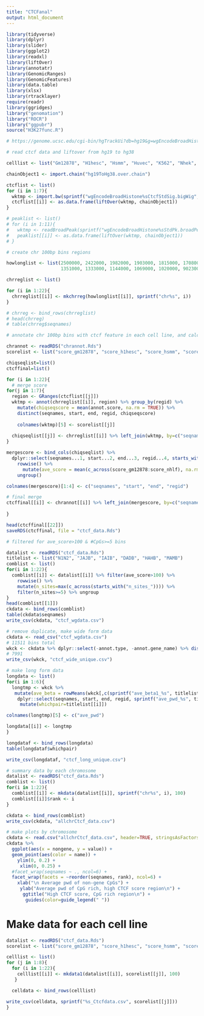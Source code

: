 ```yaml
---
title: "CTCFanal"
output: html_document
---
```


```r

library(tidyverse)
library(dplyr)
library(slider)
library(ggplot2)
library(readxl)
library(liftOver)
library(annotatr)
library(GenomicRanges)
library(GenomicFeatures)
library(data.table)
library(xlsx)
library(rtracklayer)
require(readr)
library(ggridges)
library("genomation")
library("ROCR")
library("ggpubr")
source("H3K27func.R")

```



```r

# https://genome.ucsc.edu/cgi-bin/hgTrackUi?db=hg19&g=wgEncodeBroadHistone

# read ctcf data and liftover from hg19 to hg38 

celllist <- list("Gm12878", "H1hesc", "Hsmm", "Huvec", "K562", "Nhek", "Nhlf")

chainObject1 <- import.chain("hg19ToHg38.over.chain")

ctcflist <- list()
for (i in 1:7){
  wktmp <- import.bw(sprintf("wgEncodeBroadHistone%sCtcfStdSig.bigWig", celllist[[i]]))
  ctcflist[[i]] <- as.data.frame(liftOver(wktmp, chainObject1))
}

# peaklist <- list()
# for (i in 1:11){
#   wktmp <- readBroadPeak(sprintf("wgEncodeBroadHistone%sStdPk.broadPeak.gz", samplelist[[i]]), track.line=FALSE, zero.based=TRUE)
#   peaklist[[i]] <- as.data.frame(liftOver(wktmp, chainObject1))
# }

```

```r

# create chr 100bp bins regions

howlonglist <- list(2500000, 2422000, 1982000, 1903000, 1815000, 1708000, 1594000, 1451000, 1384000, 1338000,
                    1351000, 1333000, 1144000, 1069000, 1020000, 902300, 832500, 802700, 590000, 643400, 467000, 508100)

chrreglist <- list()

for (i in 1:22){
  chrreglist[[i]] <- mkchrreg(howlonglist[[i]], sprintf("chr%s", i))
}

# chrreg <- bind_rows(chrreglist)
# head(chrreg)
# table(chrreg$seqnames)

```


```r

# annotate chr 100bp bins with ctcf feature in each cell line, and calculate average ctcf scores across the 7 cell lines for each bin

chrannot <- readRDS("chrannot.Rds")
scorelist <- list("score_gm12878", "score_h1hesc", "score_hsmm", "score_huvec", "score_k562", "score_nhec", "score_nhlf")

chiqseqlist=list()
ctcffinal=list()

for (i in 1:22){
  # merge score
for(j in 1:7){
  region <- GRanges(ctcflist[[j]])
  wktmp <- annot(chrreglist[[i]], region) %>% group_by(regid) %>% 
    mutate(chiqseqscore = mean(annot.score, na.rm = TRUE)) %>% 
    distinct(seqnames, start, end, regid, chiqseqscore) 
  
    colnames(wktmp)[5] <- scorelist[[j]]
  
  chiqseqlist[[j]] <- chrreglist[[i]] %>% left_join(wktmp, by=c("seqnames", "start", "end", "regid"))
}

mergescore <- bind_cols(chiqseqlist) %>% 
  dplyr::select(seqnames...1, start...2, end...3, regid...4, starts_with("score_") ) %>% 
    rowwise() %>% 
      mutate(ave_score = mean(c_across(score_gm12878:score_nhlf), na.rm = TRUE)) %>% 
    ungroup()

colnames(mergescore)[1:4] <- c("seqnames", "start", "end", "regid")

# final merge
ctcffinal[[i]] <- chrannot[[i]] %>% left_join(mergescore, by=c("seqnames", "start", "end", "regid")) 
  
}

head(ctcffinal[[22]])
saveRDS(ctcffinal, file = "ctcf_data.Rds")

```

```r

# filtered for ave_score>100 & #CpGs>=5 bins

datalist <- readRDS("ctcf_data.Rds")
titlelist <- list("N1N2", "JAJB", "IAIB", "DADB", "HAHB", "MAMB")
comblist <- list()
for(i in 1:22){
  comblist[[i]] <- datalist[[i]] %>% filter(ave_score>100) %>% 
    rowwise() %>% 
    mutate(n_sites=max(c_across(starts_with("n_sites_")))) %>% 
    filter(n_sites>=5) %>% ungroup
}
head(comblist[[1]])
ckdata <- bind_rows(comblist)
table(ckdata$seqnames)
write_csv(ckdata, "ctcf_wgdata.csv")

# remove duplicate, make wide form data
ckdata <- read_csv("ctcf_wgdata.csv")
# 11511 bins total
wkck <- ckdata %>% dplyr::select(-annot.type, -annot.gene_name) %>% distinct()
# 7991
write_csv(wkck, "ctcf_wide_unique.csv")

# make long form data
longdata <- list()
for(i in 1:6){
  longtmp <- wkck %>%  
   mutate(ave_beta = rowMeans(wkck[,c(sprintf("ave_beta1_%s", titlelist[[i]]), sprintf("ave_beta2_%s", titlelist[[i]]))], na.rm=TRUE)) %>% 
    dplyr::select(seqnames, start, end, regid, sprintf("ave_pwd_%s", titlelist[[i]]), ave_beta) %>% 
     mutate(whichpair=titlelist[[i]])

colnames(longtmp)[5] <- c("ave_pwd")

longdata[[i]] <- longtmp
}

longdataf <- bind_rows(longdata) 
table(longdataf$whichpair)

write_csv(longdataf, "ctcf_long_unique.csv")

```


```r
# summary data by each chromosome
datalist <- readRDS("ctcf_data.Rds")
comblist <- list()
for(i in 1:22){
  comblist[[i]] <- mkdata(datalist[[i]], sprintf("chr%s", i), 100)
  comblist[[i]]$rank <- i
}

ckdata <- bind_rows(comblist)
write_csv(ckdata, "allchrCtcf_data.csv")

```

```r
# make plots by chromosome
ckdata <- read.csv("allchrCtcf_data.csv", header=TRUE, stringsAsFactors=FALSE)
ckdata %>% 
  ggplot(aes(x = nongene, y = value)) +
  geom_point(aes(color = name)) +
    ylim(0, 0.2) +
     xlim(0, 0.25) +
  #facet_wrap(seqnames ~ ., ncol=6) +
  facet_wrap(facets = ~reorder(seqnames, rank), ncol=6) +
    xlab("\n Average pwd of non-gene CpGs") +
     ylab("Average pwd of CpG rich, high CTCF score region\n") +
      ggtitle("High CTCF score, CpG rich region\n") + 
       guides(color=guide_legend(" "))

```

# Make data for each cell line

```r
datalist <- readRDS("ctcf_data.Rds")
scorelist <- list("score_gm12878", "score_h1hesc", "score_hsmm", "score_huvec", "score_k562", "score_nhec", "score_nhlf", "ave_score")

celllist <- list()
for (j in 1:8){
  for (i in 1:22){
    celllist[[i]] <- mkdata1(datalist[[i]], scorelist[[j]], 100)
   }

  celldata <- bind_rows(celllist)

write_csv(celldata, sprintf("%s_Ctcfdata.csv", scorelist[[j]]))
}

```







